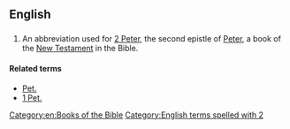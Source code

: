 ==English==

==={{abbreviation}}===
{{infl|en|abbreviation}}

# {{biblical}} An abbreviation used for [[2 Peter]], the second epistle of [[Peter]], a book of the [[New Testament]] in the Bible.

====Related terms====
*[[Pet.]]
*[[1 Pet.]]

[[Category:en:Books of the Bible]]
[[Category:English terms spelled with 2]]